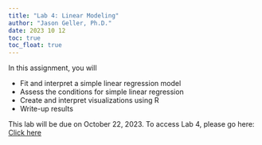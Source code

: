 ```yaml
---
title: "Lab 4: Linear Modeling"
author: "Jason Geller, Ph.D."
date: 2023 10 12
toc: true
toc_float: true
---
```


In this assignment, you will

-   Fit and interpret a simple linear regression model
-   Assess the conditions for simple linear regression
-   Create and interpret visualizations using R
-   Write-up results

This lab will be due on October 22, 2023. To access Lab 4, please go
here: [Click here](https://classroom.github.com/a/ehHzSQt_)

